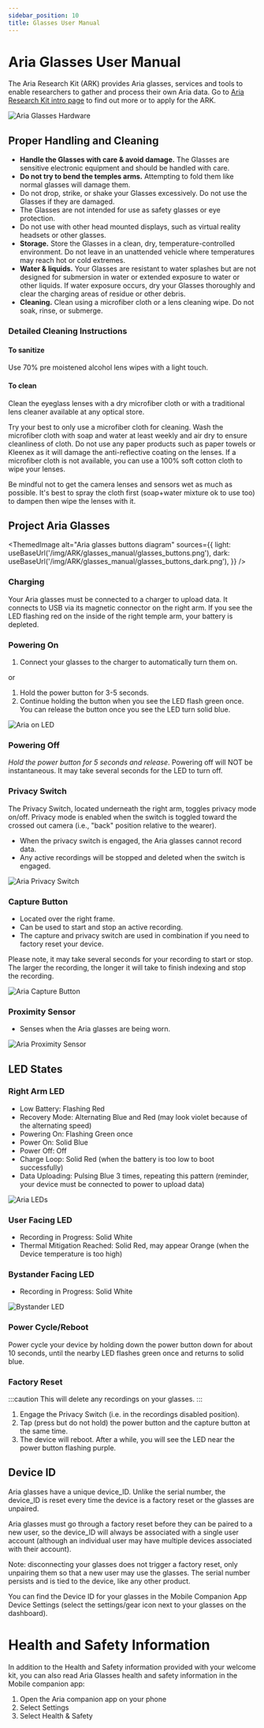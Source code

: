 ```yaml
---
sidebar_position: 10
title: Glasses User Manual
---
```

# Aria Glasses User Manual

The Aria Research Kit (ARK) provides Aria glasses, services and tools to enable researchers to gather and process their own Aria data. Go to [Aria Research Kit intro page](https://projectaria.com/research-kit/) to find out more or to apply for the ARK.

![Aria Glasses Hardware](/img/ARK/glasses_manual/aria_hardware.png)

## Proper Handling and Cleaning

- **Handle the Glasses with care & avoid damage.** The Glasses are sensitive electronic equipment and should be handled with care.
- **Do not try to bend the temples arms.** Attempting to fold them like normal glasses will damage them.
- Do not drop, strike, or shake your Glasses excessively. Do not use the Glasses if they are damaged.
- The Glasses are not intended for use as safety glasses or eye protection.
- Do not use with other head mounted displays, such as virtual reality headsets or other glasses.
- **Storage.** Store the Glasses in a clean, dry, temperature-controlled environment. Do not leave in an unattended vehicle where temperatures may reach hot or cold extremes.
- **Water & liquids.** Your Glasses are resistant to water splashes but are not designed for submersion in water or extended exposure to water or other liquids. If water exposure occurs, dry your Glasses thoroughly and clear the charging areas of residue or other debris.
- **Cleaning.** Clean using a microfiber cloth or a lens cleaning wipe. Do not soak, rinse, or submerge.


### Detailed Cleaning Instructions

#### To sanitize

Use 70% pre moistened alcohol lens wipes with a light touch.

#### To clean

Clean the eyeglass lenses with a dry microfiber cloth or with a traditional lens cleaner available at any optical store.

Try your best to only use a microfiber cloth for cleaning. Wash the microfiber cloth with soap and water at least weekly and air dry to ensure cleanliness of cloth. Do not use any paper products such as paper towels or Kleenex as it will damage the anti-reflective coating on the lenses. If a microfiber cloth is not available, you can use a 100% soft cotton cloth to wipe your lenses.

Be mindful not to get the camera lenses and sensors wet as much as possible. It's best to spray the cloth first (soap+water mixture ok to use too) to dampen then wipe the lenses with it.


##  Project Aria Glasses


<ThemedImage
  alt="Aria glasses buttons diagram"
  sources={{
    light: useBaseUrl('/img/ARK/glasses_manual/glasses_buttons.png'),
    dark: useBaseUrl('/img/ARK/glasses_manual/glasses_buttons_dark.png'),
  }}
/>

### Charging

Your Aria glasses must be connected to a charger to upload data. It connects to USB via its magnetic connector on the right arm. If you see the LED flashing red on the inside of the right temple arm, your battery is depleted.

### Powering On
1. Connect your glasses to the charger to automatically turn them on.

or

1. Hold the power button for 3-5 seconds.
2. Continue holding the button when you see the LED flash green once. You can release the button once you see the LED turn solid blue.

![Aria on LED](/img/ARK/glasses_manual/aria_power_button.png)

### Powering Off

_Hold the power button for 5 seconds and release_.
Powering off will NOT be instantaneous. It may take several seconds for the LED to turn off.

### Privacy Switch

The Privacy Switch, located underneath the right arm, toggles privacy mode on/off. Privacy mode is enabled when the switch is toggled toward the crossed out camera (i.e., "back" position relative to the wearer).

* When the privacy switch is engaged, the Aria glasses cannot record data.
* Any active recordings will be stopped and deleted when the switch is engaged.

![Aria Privacy Switch](/img/ARK/glasses_manual/aria_privacy_switch.png)


### Capture Button

* Located over the right frame.
* Can be used to start and stop an active recording.
* The capture and privacy switch are used in combination if you need to factory reset your device.


Please note, it may take several seconds for your recording to start or stop. The larger the recording, the longer it will take to finish indexing and stop the recording.

![Aria Capture Button](/img/ARK/glasses_manual/aria_capture_button.png)

### Proximity Sensor

* Senses when the Aria glasses are being worn.

![Aria Proximity Sensor](/img/ARK/glasses_manual/aria_proximity_sensor.png)

## LED States

### Right Arm LED

* Low Battery: Flashing Red
* Recovery Mode: Alternating Blue and Red (may look violet because of the alternating speed)
* Powering On: Flashing Green once
* Power On: Solid Blue
* Power Off: Off
* Charge Loop: Solid Red (when the battery is too low to boot successfully)
* Data Uploading: Pulsing Blue 3 times, repeating this pattern (reminder, your device must be connected to power to upload data)

![Aria LEDs](/img/ARK/glasses_manual/aria_LEDS.png)


### User Facing LED

* Recording in Progress: Solid White
* Thermal Mitigation Reached: Solid Red, may appear Orange (when the Device temperature is too high)

### Bystander Facing LED

* Recording in Progress: Solid White

![Bystander LED](/img/ARK/glasses_manual/bystander_LED.png)


### Power Cycle/Reboot

Power cycle your device by holding down the power button down for about 10 seconds, until the nearby LED flashes green once and returns to solid blue.


### Factory Reset

:::caution
This will delete any recordings on your glasses.
:::


1. Engage the Privacy Switch (i.e. in the recordings disabled position).
2. Tap (press but do not hold) the power button and the capture button at the same time.
3. The device will reboot. After a while, you will see the LED near the power button flashing purple.



## Device ID

Aria glasses have a unique device_ID. Unlike the serial number, the device_ID is reset every time the device is a factory reset or the glasses are unpaired.

Aria glasses must go through a factory reset before they can be paired to a new user, so the device_ID will always be associated with a single user account (although an individual user may have multiple devices associated with their account).

Note: disconnecting your glasses does not trigger a factory reset, only unpairing them so that a new user may use the glasses. The serial number persists and is tied to the device, like any other product.

You can find the Device ID for your glasses in the Mobile Companion App Device Settings (select the settings/gear icon next to your glasses on the dashboard).


# **Health and Safety Information**

In addition to the Health and Safety information provided with your welcome kit, you can also read Aria Glasses health and safety information in the Mobile companion app:

1. Open the Aria companion app on your phone
2. Select Settings
3. Select Health & Safety
